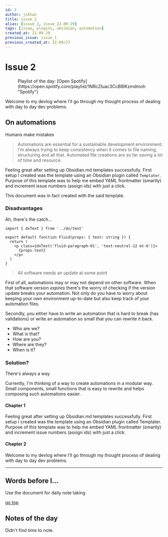 ```yaml
---
id: 2
author: jskhan
title: issue_2
alias: [issue_2, issue_22-09-29]
tags: [issue, plugins, obsidian, automation]
created_at: 22-09-29
previous_issue: issue_1
previous_created_at: 22-09/27
---
```


# Issue 2

<figure>
<Spotify src="https://open.spotify.com/embed/playlist/1NRcZIuac3CcB8lKzmdmoh?utm_source=generator" />
<figcaption>
<Caption>Playlist of the day: [Open Spotify](https://open.spotify.com/playlist/1NRcZIuac3CcB8lKzmdmoh "Spotify")</Caption>
</figcaption>
</figure>

<Fluid>Welcome to my devlog where I'll go through my thought process of dealing with day to day dev problems.</Fluid>

## On automations

<SubTitle>Humans make mistakes</SubTitle>

> Automations are essential for a sustainable development environment. I'm always trying to keep consistency when it comes to file naming, structuring and all that. Automated file creations are so far saving a lot of time and resource.

Feeling great after setting up Obsidian.md templates successfully. First setup I created was the template using an Obsidian plugin called `Templater`. Purpose of this template was to help me embed YAML frontmatter (smartly) and increment issue numbers (assign ids) with just a click.

This document was in fact created with the said template.

### Disadvantages

<SubTitle>Ah, there's the catch...</SubTitle>

```tsx title="Hello world!"
import { dxText } from '../dx/text'

export default function Fluid(props: { text: string }) {
  return (
    <p class={dxText('fluid-paragraph-01', 'text-neutral-12 mt-6')}>
      {props.text}
    </p>
  )
}
```

> All software needs an update at some point

First of all, automations may or may not depend on other software. When that software version _expires_ there's the worry of checking if the version update breaks your automation. Not only do you have to worry about keeping your own environment up-to-date but also keep track of your automation files.

Secondly, you either have to write an automation that is hard to break (has validations) or write an automation so small that you can rewrite it back.

- Who are we?
- What is that?
- How are you?
- Where are they?
- When is it?

### Solution?

<SubTitle>There's always a way</SubTitle>

Currently, I'm thinking of a way to create automations in a modular way. Small components, small functions that is easy to rewrite and helps composing such automations easier.

#### Chapter 1
Feeling great after setting up Obsidian.md templates successfully. First setup I created was the template using an Obsidian plugin called Templater. Purpose of this template was to help me embed YAML frontmatter (smartly) and increment issue numbers (assign ids) with just a click.

#### Chapter 2

Welcome to my devlog where I’ll go through my thought process of dealing with day to day dev problems.

---

## Words before I...
<SubTitle>Use the document for daily note taking</SubTitle>

[go top](#issue-2)

## Notes of the day

Didn't find time to note.
